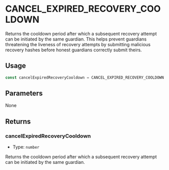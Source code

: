 # CANCEL_EXPIRED_RECOVERY_COOLDOWN

Returns the cooldown period after which a subsequent recovery attempt can be initiated by the same guardian. This helps prevent guardians threatening the liveness of recovery attempts by submitting malicious recovery hashes before honest guardians correctly submit theirs.

## Usage

```typescript
const cancelExpiredRecoveryCooldown = CANCEL_EXPIRED_RECOVERY_COOLDOWN
```

## Parameters

None

## Returns

### cancelExpiredRecoveryCooldown

- Type: `number`

Returns the cooldown period after which a subsequent recovery attempt can be initiated by the same guardian.
